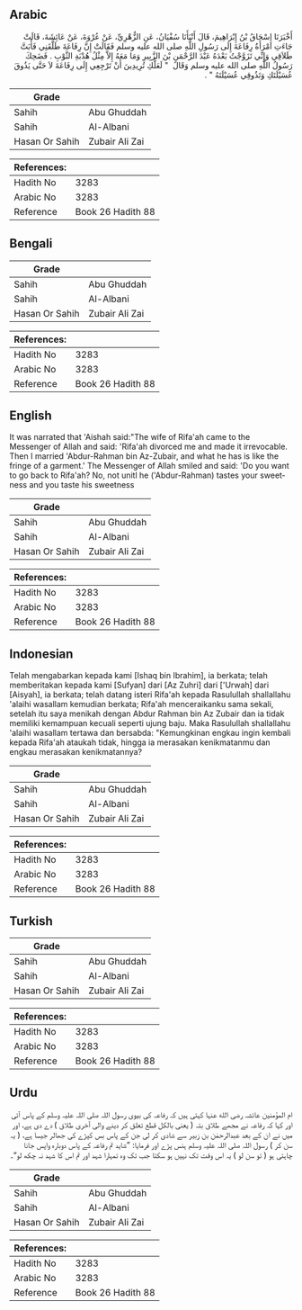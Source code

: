 ## Arabic


<div dir="rtl" lang="ar" style={{fontSize:'larger',backgroundColor:'#f8f9fa',padding:20}}>
أَخْبَرَنَا إِسْحَاقُ بْنُ إِبْرَاهِيمَ، قَالَ أَنْبَأَنَا سُفْيَانُ، عَنِ الزُّهْرِيِّ، عَنْ عُرْوَةَ، عَنْ عَائِشَةَ، قَالَتْ جَاءَتِ امْرَأَةُ رِفَاعَةَ إِلَى رَسُولِ اللَّهِ صلى الله عليه وسلم فَقَالَتْ إِنَّ رِفَاعَةَ طَلَّقَنِي فَأَبَتَّ طَلاَقِي وَإِنِّي تَزَوَّجْتُ بَعْدَهُ عَبْدَ الرَّحْمَنِ بْنَ الزَّبِيرِ وَمَا مَعَهُ إِلاَّ مِثْلُ هُدْبَةِ الثَّوْبِ ‏.‏ فَضَحِكَ رَسُولُ اللَّهِ صلى الله عليه وسلم وَقَالَ ‏ "‏ لَعَلَّكِ تُرِيدِينَ أَنْ تَرْجِعِي إِلَى رِفَاعَةَ لاَ حَتَّى يَذُوقَ عُسَيْلَتَكِ وَتَذُوقِي عُسَيْلَتَهُ ‏"‏ ‏.‏
</div>
<div style={{backgroundColor:'#f8f9fa',padding:20, marginBottom: 10}}><table> <thead> <tr> <th>Grade</th> <th></th> </tr> </thead> <tbody> <tr><td>Sahih</td><td>Abu Ghuddah</td></tr><tr><td>Sahih</td><td>Al-Albani</td></tr><tr><td>Hasan Or Sahih</td><td>Zubair Ali Zai</td></tr></tbody></table><table> <thead> <tr> <th>References:</th> <th></th> </tr> </thead> <tbody><tr><td>Hadith No</td><td>3283</td></tr><tr><td>Arabic No</td><td>3283</td></tr><tr><td>Reference</td><td>Book 26 Hadith 88</td></tr></tbody></table></div>

## Bengali


<div dir="ltr" lang="bn" style={{fontSize:'larger',backgroundColor:'#f8f9fa',padding:20}}>

</div>
<div style={{backgroundColor:'#f8f9fa',padding:20, marginBottom: 10}}><table> <thead> <tr> <th>Grade</th> <th></th> </tr> </thead> <tbody> <tr><td>Sahih</td><td>Abu Ghuddah</td></tr><tr><td>Sahih</td><td>Al-Albani</td></tr><tr><td>Hasan Or Sahih</td><td>Zubair Ali Zai</td></tr></tbody></table><table> <thead> <tr> <th>References:</th> <th></th> </tr> </thead> <tbody><tr><td>Hadith No</td><td>3283</td></tr><tr><td>Arabic No</td><td>3283</td></tr><tr><td>Reference</td><td>Book 26 Hadith 88</td></tr></tbody></table></div>

## English


<div dir="ltr" lang="en" style={{fontSize:'larger',backgroundColor:'#f8f9fa',padding:20}}>
It was narrated that 'Aishah said:"The wife of Rifa'ah came to the Messenger of Allah and said: 'Rifa'ah divorced me and made it irrevocable. Then I married 'Abdur-Rahman bin Az-Zubair, and what he has is like the fringe of a garment.' The Messenger of Allah smiled and said: 'Do you want to go back to Rifa'ah? No, not unitl he ('Abdur-Rahman) tastes your sweetness and you taste his sweetness
</div>
<div style={{backgroundColor:'#f8f9fa',padding:20, marginBottom: 10}}><table> <thead> <tr> <th>Grade</th> <th></th> </tr> </thead> <tbody> <tr><td>Sahih</td><td>Abu Ghuddah</td></tr><tr><td>Sahih</td><td>Al-Albani</td></tr><tr><td>Hasan Or Sahih</td><td>Zubair Ali Zai</td></tr></tbody></table><table> <thead> <tr> <th>References:</th> <th></th> </tr> </thead> <tbody><tr><td>Hadith No</td><td>3283</td></tr><tr><td>Arabic No</td><td>3283</td></tr><tr><td>Reference</td><td>Book 26 Hadith 88</td></tr></tbody></table></div>

## Indonesian


<div dir="ltr" lang="id" style={{fontSize:'larger',backgroundColor:'#f8f9fa',padding:20}}>
Telah mengabarkan kepada kami [Ishaq bin Ibrahim], ia berkata; telah memberitakan kepada kami [Sufyan] dari [Az Zuhri] dari ['Urwah] dari [Aisyah], ia berkata; telah datang isteri Rifa'ah kepada Rasulullah shallallahu 'alaihi wasallam kemudian berkata; Rifa'ah menceraikanku sama sekali, setelah itu saya menikah dengan Abdur Rahman bin Az Zubair dan ia tidak memiliki kemampuan kecuali seperti ujung baju. Maka Rasulullah shallallahu 'alaihi wasallam tertawa dan bersabda: "Kemungkinan engkau ingin kembali kepada Rifa'ah ataukah tidak, hingga ia merasakan kenikmatanmu dan engkau merasakan kenikmatannya?
</div>
<div style={{backgroundColor:'#f8f9fa',padding:20, marginBottom: 10}}><table> <thead> <tr> <th>Grade</th> <th></th> </tr> </thead> <tbody> <tr><td>Sahih</td><td>Abu Ghuddah</td></tr><tr><td>Sahih</td><td>Al-Albani</td></tr><tr><td>Hasan Or Sahih</td><td>Zubair Ali Zai</td></tr></tbody></table><table> <thead> <tr> <th>References:</th> <th></th> </tr> </thead> <tbody><tr><td>Hadith No</td><td>3283</td></tr><tr><td>Arabic No</td><td>3283</td></tr><tr><td>Reference</td><td>Book 26 Hadith 88</td></tr></tbody></table></div>

## Turkish


<div dir="ltr" lang="tr" style={{fontSize:'larger',backgroundColor:'#f8f9fa',padding:20}}>

</div>
<div style={{backgroundColor:'#f8f9fa',padding:20, marginBottom: 10}}><table> <thead> <tr> <th>Grade</th> <th></th> </tr> </thead> <tbody> <tr><td>Sahih</td><td>Abu Ghuddah</td></tr><tr><td>Sahih</td><td>Al-Albani</td></tr><tr><td>Hasan Or Sahih</td><td>Zubair Ali Zai</td></tr></tbody></table><table> <thead> <tr> <th>References:</th> <th></th> </tr> </thead> <tbody><tr><td>Hadith No</td><td>3283</td></tr><tr><td>Arabic No</td><td>3283</td></tr><tr><td>Reference</td><td>Book 26 Hadith 88</td></tr></tbody></table></div>

## Urdu


<div dir="rtl" lang="ur" style={{fontSize:'larger',backgroundColor:'#f8f9fa',padding:20}}>
ام المؤمنین عائشہ رضی الله عنہا کہتی ہیں کہ رفاعہ کی بیوی رسول اللہ صلی اللہ علیہ وسلم کے پاس آئی اور کہا کہ رفاعہ نے مجھے طلاق بتہ ( یعنی بالکل قطع تعلق کر دینے والی آخری طلاق ) دے دی ہے، اور میں نے ان کے بعد عبدالرحمٰن بن زبیر سے شادی کر لی جن کے پاس بس کپڑے کی جھالر جیسا ہے، ( یہ سن کر ) رسول اللہ صلی اللہ علیہ وسلم ہنس پڑے اور فرمایا: ”شاید تم رفاعہ کے پاس دوبارہ واپس جانا چاہتی ہو ( تو سن لو ) یہ اس وقت تک نہیں ہو سکتا جب تک وہ تمہارا شہد اور تم اس کا شہد نہ چکھ لو“۔
</div>
<div style={{backgroundColor:'#f8f9fa',padding:20, marginBottom: 10}}><table> <thead> <tr> <th>Grade</th> <th></th> </tr> </thead> <tbody> <tr><td>Sahih</td><td>Abu Ghuddah</td></tr><tr><td>Sahih</td><td>Al-Albani</td></tr><tr><td>Hasan Or Sahih</td><td>Zubair Ali Zai</td></tr></tbody></table><table> <thead> <tr> <th>References:</th> <th></th> </tr> </thead> <tbody><tr><td>Hadith No</td><td>3283</td></tr><tr><td>Arabic No</td><td>3283</td></tr><tr><td>Reference</td><td>Book 26 Hadith 88</td></tr></tbody></table></div>